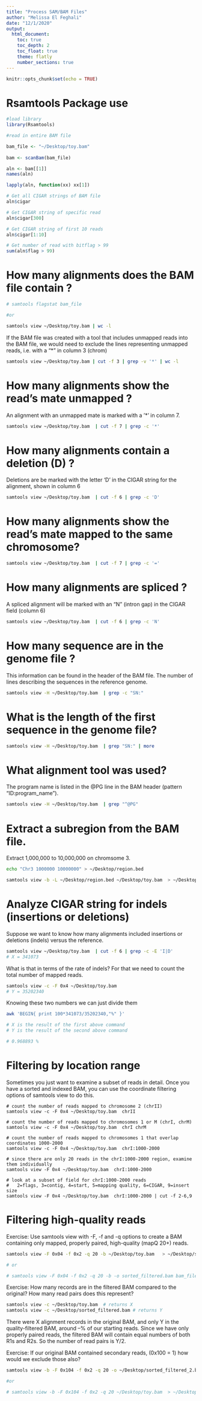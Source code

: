 ```yaml
---
title: "Process SAM/BAM Files"
author: "Melissa El Feghali"
date: "12/1/2020"
output: 
  html_document:
    toc: true
    toc_depth: 2
    toc_float: true 
    theme: flatly
    number_sections: true
---
```


```r
knitr::opts_chunk$set(echo = TRUE)
```


# Rsamtools Package use 
```r
#load library
library(Rsamtools)

#read in entire BAM file

bam_file <- "~/Desktop/toy.bam"
  
bam <- scanBam(bam_file)
```

```r
aln <- bam[[1]]
names(aln)
```

```r
lapply(aln, function(xx) xx[1])
```

```r
# Get all CIGAR strings of BAM file
aln$cigar

# Get CIGAR string of specific read
aln$cigar[300]

# Get CIGAR string of first 10 reads
aln$cigar[1:10]
```

```r
# Get number of read with bitflag > 99 
sum(aln$flag > 99)
```

# How many alignments does the BAM file contain ?
```bash
# samtools flagstat bam_file 

#or 

samtools view ~/Desktop/toy.bam | wc -l
```

If the BAM file was created with a tool that includes unmapped reads into the BAM file, we would need to exclude the lines representing unmapped reads, i.e. with a “*” in column 3 (chrom)
```bash
samtools view ~/Desktop/toy.bam | cut -f 3 | grep -v '*' | wc -l
```

# How many alignments show the read’s mate unmapped ?

An alignment with an unmapped mate is marked with a ‘*’ in column 7.
```bash
samtools view ~/Desktop/toy.bam  | cut -f 7 | grep -c '*'
```

# How many alignments contain a deletion (D) ?

Deletions are be marked with the letter ‘D’ in the CIGAR string for the alignment, shown in column 6
```bash
samtools view ~/Desktop/toy.bam  | cut -f 6 | grep -c 'D'
```

# How many alignments show the read’s mate mapped to the same chromosome?

```bash
samtools view ~/Desktop/toy.bam  | cut -f 7 | grep -c '='
```

# How many alignments are spliced ?

A spliced alignment will be marked with an “N” (intron gap) in the CIGAR field (column 6)
```bash
samtools view ~/Desktop/toy.bam  | cut -f 6 | grep -c 'N'
```

# How many sequence are in the genome file ?

This information can be found in the header of the BAM file. The number of lines describing the sequences in the reference genome.
```bash
samtools view -H ~/Desktop/toy.bam  | grep -c "SN:"
```

# What is the length of the first sequence in the genome file?

```bash
samtools view -H ~/Desktop/toy.bam  | grep "SN:" | more
```

# What alignment tool was used?

The program name is listed in the @PG line in the BAM header (pattern “ID:program_name”).
```bash
samtools view -H ~/Desktop/toy.bam  | grep "^@PG"
```

# Extract a subregion from the BAM file.

Extract 1,000,000 to 10,000,000 on chromsome 3.
```bash
echo "Chr3 1000000 10000000" > ~/Desktop/region.bed

samtools view -b -L ~/Desktop/region.bed ~/Desktop/toy.bam  > ~/Desktop/test_region.bam
```

# Analyze CIGAR string for indels (insertions or deletions)

Suppose we want to know how many alignments included insertions or deletions (indels) versus the reference. 

```bash
samtools view ~/Desktop/toy.bam  | cut -f 6 | grep -c -E 'I|D'
# X = 341073
```

What is that in terms of the rate of indels? For that we need to count the total number of mapped reads.
```bash
samtools view -c -F 0x4 ~/Desktop/toy.bam 
# Y = 35202340
```

Knowing these two numbers we can just divide them
```bash
awk 'BEGIN{ print 100*341073/35202340,"%" }'

# X is the result of the first above command 
# Y is the result of the second above command 

# 0.968893 %
```

# Filtering by location range 

Sometimes you just want to examine a subset of reads in detail. Once you have a sorted and indexed BAM, you can use the coordinate filtering options of samtools view to do this.

```
# count the number of reads mapped to chromosome 2 (chrII)
samtools view -c -F 0x4 ~/Desktop/toy.bam  chrII

# count the number of reads mapped to chromosomes 1 or M (chrI, chrM)
samtools view -c -F 0x4 ~/Desktop/toy.bam  chrI chrM

# count the number of reads mapped to chromosomes 1 that overlap coordinates 1000-2000
samtools view -c -F 0x4 ~/Desktop/toy.bam  chrI:1000-2000

# since there are only 20 reads in the chrI:1000-2000 region, examine them individually
samtools view -F 0x4 ~/Desktop/toy.bam  chrI:1000-2000

# look at a subset of field for chrI:1000-2000 reads
#   2=flags, 3=contig, 4=start, 5=mapping quality, 6=CIGAR, 9=insert size
samtools view -F 0x4 ~/Desktop/toy.bam  chrI:1000-2000 | cut -f 2-6,9
```

# Filtering high-quality reads

Exercise:  Use samtools view with -F, -f and -q options to create a BAM containing only mapped, properly paired, high-quality (mapQ 20+) reads. 

```bash
samtools view -F 0x04 -f 0x2 -q 20 -b ~/Desktop/toy.bam   > ~/Desktop/sorted_filtered.bam

# or

# samtools view -F 0x04 -f 0x2 -q 20 -b -o sorted_filtered.bam bam_file
```

Exercise: How many records are in the filtered BAM compared to the original? How many read pairs does this represent?

```bash
samtools view -c ~/Desktop/toy.bam  # returns X
samtools view -c ~/Desktop/sorted_filtered.bam # returns Y
```

There were X alignment records in the original BAM, and only Y in the quality-filtered BAM, around --% of our starting reads.
Since we have only properly paired reads, the filtered BAM will contain equal numbers of both R1s and R2s. So the number of read pairs is Y/2. 

Exercise: If our original BAM contained secondary reads, (0x100 = 1) how would we exclude those also?

```bash
samtools view -b -F 0x104 -f 0x2 -q 20 -o ~/Desktop/sorted_filtered_2.bam ~/Desktop/toy.bam 

#or

# samtools view -b -F 0x104 -f 0x2 -q 20 ~/Desktop/toy.bam  > ~/Desktop/sorted_filtered_2.bam
```

